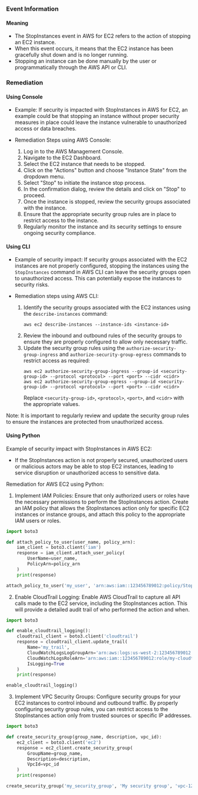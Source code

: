 
### Event Information

#### Meaning

- The StopInstances event in AWS for EC2 refers to the action of stopping an EC2 instance. 
- When this event occurs, it means that the EC2 instance has been gracefully shut down and is no longer running. 
- Stopping an instance can be done manually by the user or programmatically through the AWS API or CLI.

### Remediation

#### Using Console

- Example: If security is impacted with StopInstances in AWS for EC2, an example could be that stopping an instance without proper security measures in place could leave the instance vulnerable to unauthorized access or data breaches.

- Remediation Steps using AWS Console:
  1. Log in to the AWS Management Console.
  2. Navigate to the EC2 Dashboard.
  3. Select the EC2 instance that needs to be stopped.
  4. Click on the "Actions" button and choose "Instance State" from the dropdown menu.
  5. Select "Stop" to initiate the instance stop process.
  6. In the confirmation dialog, review the details and click on "Stop" to proceed.
  7. Once the instance is stopped, review the security groups associated with the instance.
  8. Ensure that the appropriate security group rules are in place to restrict access to the instance.
  9. Regularly monitor the instance and its security settings to ensure ongoing security compliance.

#### Using CLI

- Example of security impact: If security groups associated with the EC2 instances are not properly configured, stopping the instances using the `StopInstances` command in AWS CLI can leave the security groups open to unauthorized access. This can potentially expose the instances to security risks.

- Remediation steps using AWS CLI:
  1. Identify the security groups associated with the EC2 instances using the `describe-instances` command:
     ```
     aws ec2 describe-instances --instance-ids <instance-id>
     ```
  2. Review the inbound and outbound rules of the security groups to ensure they are properly configured to allow only necessary traffic.
  3. Update the security group rules using the `authorize-security-group-ingress` and `authorize-security-group-egress` commands to restrict access as required:
     ```
     aws ec2 authorize-security-group-ingress --group-id <security-group-id> --protocol <protocol> --port <port> --cidr <cidr>
     aws ec2 authorize-security-group-egress --group-id <security-group-id> --protocol <protocol> --port <port> --cidr <cidr>
     ```
     Replace `<security-group-id>`, `<protocol>`, `<port>`, and `<cidr>` with the appropriate values.

Note: It is important to regularly review and update the security group rules to ensure the instances are protected from unauthorized access.

#### Using Python

Example of security impact with StopInstances in AWS EC2:
- If the StopInstances action is not properly secured, unauthorized users or malicious actors may be able to stop EC2 instances, leading to service disruption or unauthorized access to sensitive data.

Remediation for AWS EC2 using Python:
1. Implement IAM Policies: Ensure that only authorized users or roles have the necessary permissions to perform the StopInstances action. Create an IAM policy that allows the StopInstances action only for specific EC2 instances or instance groups, and attach this policy to the appropriate IAM users or roles.

```python
import boto3

def attach_policy_to_user(user_name, policy_arn):
    iam_client = boto3.client('iam')
    response = iam_client.attach_user_policy(
        UserName=user_name,
        PolicyArn=policy_arn
    )
    print(response)

attach_policy_to_user('my_user', 'arn:aws:iam::123456789012:policy/StopEC2InstancesPolicy')
```

2. Enable CloudTrail Logging: Enable AWS CloudTrail to capture all API calls made to the EC2 service, including the StopInstances action. This will provide a detailed audit trail of who performed the action and when.

```python
import boto3

def enable_cloudtrail_logging():
    cloudtrail_client = boto3.client('cloudtrail')
    response = cloudtrail_client.update_trail(
        Name='my_trail',
        CloudWatchLogsLogGroupArn='arn:aws:logs:us-west-2:123456789012:log-group:my-log-group',
        CloudWatchLogsRoleArn='arn:aws:iam::123456789012:role/my-cloudtrail-role',
        IsLogging=True
    )
    print(response)

enable_cloudtrail_logging()
```

3. Implement VPC Security Groups: Configure security groups for your EC2 instances to control inbound and outbound traffic. By properly configuring security group rules, you can restrict access to the StopInstances action only from trusted sources or specific IP addresses.

```python
import boto3

def create_security_group(group_name, description, vpc_id):
    ec2_client = boto3.client('ec2')
    response = ec2_client.create_security_group(
        GroupName=group_name,
        Description=description,
        VpcId=vpc_id
    )
    print(response)

create_security_group('my_security_group', 'My security group', 'vpc-1234567890')
```

